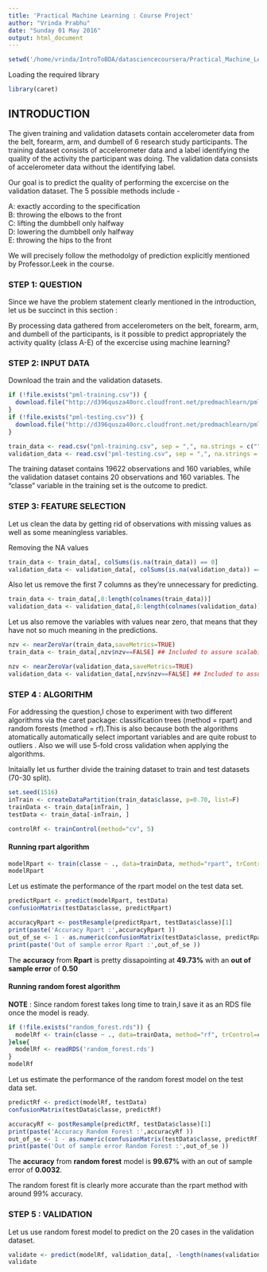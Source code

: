 ```yaml
---
title: 'Practical Machine Learning : Course Project'
author: "Vrinda Prabhu"
date: "Sunday 01 May 2016"
output: html_document
---
```



```r
setwd('/home/vrinda/IntroToBDA/datasciencecoursera/Practical_Machine_Learning/')
```

Loading the required library
```r
library(caret)
```


## INTRODUCTION 
The given training and validation datasets contain accelerometer data from the belt, forearm, arm, and dumbell of 6 research study participants. The training dataset consists of accelerometer data and a label identifying the quality of the activity the participant was doing. The validation data consists of accelerometer data without the identifying label.   

Our goal is to predict the quality of performing the excercise on the validation dataset. The 5 possible methods include -

A: exactly according to the specification  
B: throwing the elbows to the front  
C: lifting the dumbbell only halfway  
D: lowering the dumbbell only halfway  
E: throwing the hips to the front  

We will precisely follow the methodolgy of prediction explicitly mentioned by Professor.Leek in the course.


  
### STEP 1: QUESTION
Since we have the problem statement clearly mentioned in the introduction, let us be succinct in this section :

By processing data gathered from accelerometers on the belt, forearm, arm, and dumbell of the participants, is it possible to predict appropriately the activity quality (class A-E) of the excercise using machine learning?


  
### STEP 2: INPUT DATA
Download the train and the validation datasets.
```r
if (!file.exists("pml-training.csv")) {
  download.file("http://d396qusza40orc.cloudfront.net/predmachlearn/pml-training.csv", destfile = "pml-training.csv")
}
if (!file.exists("pml-testing.csv")) {
  download.file("http://d396qusza40orc.cloudfront.net/predmachlearn/pml-testing.csv", destfile = "pml-testing.csv")
}

train_data <- read.csv("pml-training.csv", sep = ",", na.strings = c("", "NA"))
validation_data <- read.csv("pml-testing.csv", sep = ",", na.strings = c("", "NA"))
```

The training dataset contains 19622 observations and 160 variables, while the validation dataset contains 20 observations and 160 variables. The "classe" variable in the training set is the outcome to predict.
  
  
     
### STEP 3: FEATURE SELECTION
Let us clean the data by getting rid of observations with missing values as well as some meaningless variables.  

Removing the NA values 
```r
train_data <- train_data[, colSums(is.na(train_data)) == 0] 
validation_data <- validation_data[, colSums(is.na(validation_data)) == 0] 
```

Also let us remove the first 7 columns as they're unnecessary for predicting.  
```r
train_data <- train_data[,8:length(colnames(train_data))]
validation_data <- validation_data[,8:length(colnames(validation_data))]
```

Let us also remove the variables with values near zero, that means that they have not so much meaning in the predictions.
```r
nzv <- nearZeroVar(train_data,saveMetrics=TRUE)
train_data <- train_data[,nzv$nzv==FALSE] ## Included to assure scalability

nzv <- nearZeroVar(validation_data,saveMetrics=TRUE)
validation_data <- validation_data[,nzv$nzv==FALSE] ## Included to assure scalability
```
  
  
    
### STEP 4 : ALGORITHM
For addressing the question,I chose to experiment with two different algorithms via the caret package: classification trees (method = rpart) and random forests (method = rf).This is also because both the algorithms atomatically automatically select important variables and are quite robust to outliers . Also we will use 5-fold cross validation when applying the algorithms.

Initaially let us further divide the training dataset to train and test datasets (70-30 split).
```r
set.seed(1516)
inTrain <- createDataPartition(train_data$classe, p=0.70, list=F)
trainData <- train_data[inTrain, ]
testData <- train_data[-inTrain, ]

controlRf <- trainControl(method="cv", 5)
```
  
  
#### **Running rpart algorithm**
```r
modelRpart <- train(classe ~ ., data=trainData, method="rpart", trControl=controlRf)
modelRpart
```

Let us estimate the performance of the rpart model on the test data set.
```r
predictRpart <- predict(modelRpart, testData)
confusionMatrix(testData$classe, predictRpart)

accuracyRpart <- postResample(predictRpart, testData$classe)[1]
print(paste('Accuracy Rpart :',accuracyRpart ))
out_of_se <- 1 - as.numeric(confusionMatrix(testData$classe, predictRpart)$overall[1])
print(paste('Out of sample error Rpart :',out_of_se ))
```

The **accuracy** from **Rpart** is pretty dissapointing at **49.73%** with an **out of sample error** of **0.50**  
  
  
#### **Running random forest algorithm**

**NOTE** : Since random forest takes long time to train,I save it as an RDS file once the model is ready.
```r
if (!file.exists("random_forest.rds")) {
  modelRf <- train(classe ~ ., data=trainData, method="rf", trControl=controlRf, allowParallel=TRUE )  
}else{
  modelRf <- readRDS('random_forest.rds')
}
modelRf
```


Let us estimate the performance of the random forest model on the test data set.
```r
predictRf <- predict(modelRf, testData)
confusionMatrix(testData$classe, predictRf)

accuracyRf <- postResample(predictRf, testData$classe)[1]
print(paste('Accuracy Random Forest :',accuracyRf ))
out_of_se <- 1 - as.numeric(confusionMatrix(testData$classe, predictRf)$overall[1])
print(paste('Out of sample error Random Forest :',out_of_se ))
```

The **accuracy** from **random forest** model is **99.67%** with an out of sample error of **0.0032**.

The random forest fit is clearly more accurate than the rpart method with around 99% accuracy.
  
  
  
### STEP 5 : VALIDATION
Let us use random forest model to predict on the 20 cases in the validation dataset.
```r
validate <- predict(modelRf, validation_data[, -length(names(validation_data))])
validate
```






